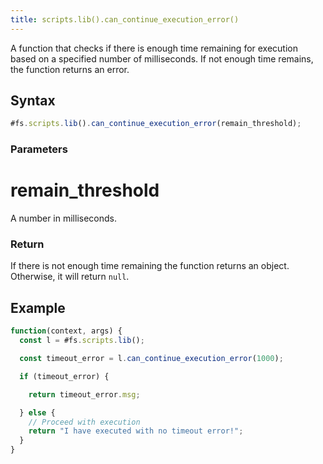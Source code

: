 ```yaml
---
title: scripts.lib().can_continue_execution_error()
---
```


A function that checks if there is enough time remaining for execution based on a specified number of milliseconds. If not enough time remains, the function returns an error.

## Syntax

```js
#fs.scripts.lib().can_continue_execution_error(remain_threshold);
```

### Parameters

# remain_threshold

A number in milliseconds.

### Return

If there is not enough time remaining the function returns an object. Otherwise, it will return `null`.

## Example

```js
function(context, args) {
  const l = #fs.scripts.lib();

  const timeout_error = l.can_continue_execution_error(1000);

  if (timeout_error) {

    return timeout_error.msg;

  } else {
    // Proceed with execution
    return "I have executed with no timeout error!";
  }
}
```
